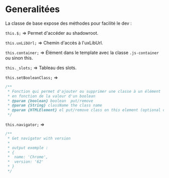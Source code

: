 
<Meta title="General|Web Components/Generalitees" />

# Generalitées

La classe de base expose des méthodes pour facilité le dev :

`this.$;` => Permet d'accéder au shadowroot.

`this.uxLibUrl;` => Chemin d'accès à l'uxLibUrl.

`this.container;` => Élément dans le template avec la classe `.js-container` ou sinon this.

`this._slots;` => Tableau des slots.

`this.setBooleanClass;` =>

```js
/**
 * Fonction qui permet d'ajouter ou supprimer une classe à un élément
 * en fonction de la valeur d'un boolean
 * @param {boolean} boolean  put/remove
 * @param {String} className the class name
 * @param {HTMLElement} el put/remove class on this element (optional default is this.container)
 */
```

`this.navigator;` =>

```js
/**
 * Get navigator with version
 *
 * output exemple :
 * {
 *  name: 'Chrome',
 *  version: '62'
 * }
 */
```
